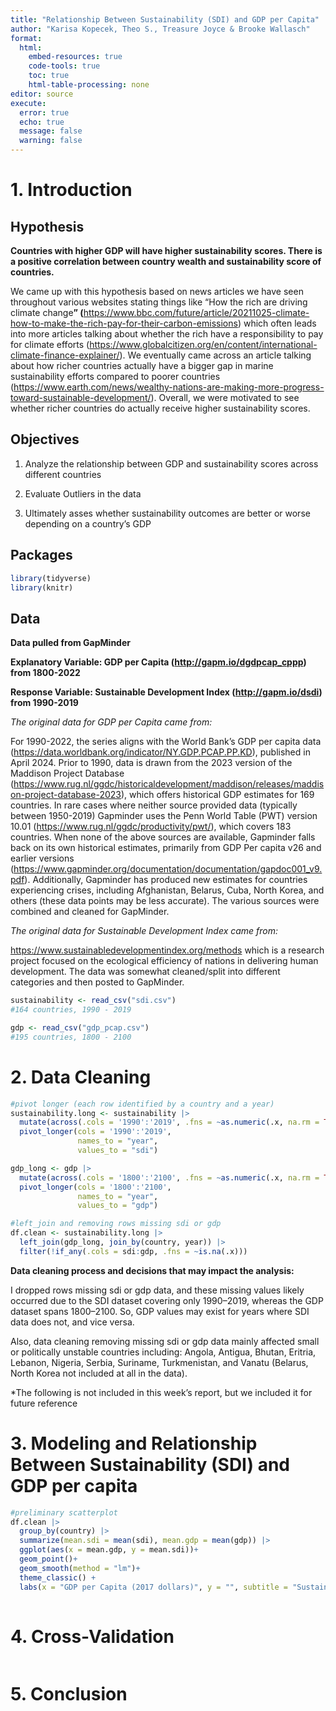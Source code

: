 ```yaml
---
title: "Relationship Between Sustainability (SDI) and GDP per Capita"
author: "Karisa Kopecek, Theo S., Treasure Joyce & Brooke Wallasch"
format: 
  html:
    embed-resources: true
    code-tools: true
    toc: true
    html-table-processing: none
editor: source
execute: 
  error: true
  echo: true
  message: false
  warning: false
---
```


# 1. Introduction

## Hypothesis

**Countries with higher GDP will have higher sustainability scores. There is a positive correlation between country wealth and sustainability score of countries.**

We came up with this hypothesis based on news articles we have seen throughout various websites stating things like "How the rich are driving climate change**" (**<https://www.bbc.com/future/article/20211025-climate-how-to-make-the-rich-pay-for-their-carbon-emissions>) which often leads into more articles talking about whether the rich have a responsibility to pay for climate efforts (<https://www.globalcitizen.org/en/content/international-climate-finance-explainer/>). We eventually came across an article talking about how richer countries actually have a bigger gap in marine sustainability efforts compared to poorer countries (<https://www.earth.com/news/wealthy-nations-are-making-more-progress-toward-sustainable-development/>). Overall, we were motivated to see whether richer countries do actually receive higher sustainability scores.

## Objectives

1.  Analyze the relationship between GDP and sustainability scores across different countries

2.  Evaluate Outliers in the data

3.  Ultimately asses whether sustainability outcomes are better or worse depending on a country's GDP

## Packages

```r
library(tidyverse)
library(knitr)
```

## Data

**Data pulled from GapMinder**

**Explanatory Variable: GDP per Capita (<http://gapm.io/dgdpcap_cppp>) from 1800-2022**

**Response Variable: Sustainable Development Index (<http://gapm.io/dsdi>) from 1990-2019**

*The original data for GDP per Capita came from:*

For 1990-2022, the series aligns with the World Bank’s GDP per capita data (<https://data.worldbank.org/indicator/NY.GDP.PCAP.PP.KD>), published in April 2024. Prior to 1990, data is drawn from the 2023 version of the Maddison Project Database (<https://www.rug.nl/ggdc/historicaldevelopment/maddison/releases/maddison-project-database-2023>), which offers historical GDP estimates for 169 countries. In rare cases where neither source provided data (typically between 1950-2019) Gapminder uses the Penn World Table (PWT) version 10.01 (<https://www.rug.nl/ggdc/productivity/pwt/>), which covers 183 countries. When none of the above sources are available, Gapminder falls back on its own historical estimates, primarily from GDP Per capita v26 and earlier versions (<https://www.gapminder.org/documentation/documentation/gapdoc001_v9.pdf>). Additionally, Gapminder has produced new estimates for countries experiencing crises, including Afghanistan, Belarus, Cuba, North Korea, and others (these data points may be less accurate). The various sources were combined and cleaned for GapMinder.

*The original data for Sustainable Development Index came from:*

<https://www.sustainabledevelopmentindex.org/methods> which is a research project focused on the ecological efficiency of nations in delivering human development. The data was somewhat cleaned/split into different categories and then posted to GapMinder.

```r
sustainability <- read_csv("sdi.csv")
#164 countries, 1990 - 2019

gdp <- read_csv("gdp_pcap.csv")
#195 countries, 1800 - 2100
```

# 2. Data Cleaning

```r
#pivot longer (each row identified by a country and a year)
sustainability.long <- sustainability |> 
  mutate(across(.cols = '1990':'2019', .fns = ~as.numeric(.x, na.rm = TRUE))) |> 
  pivot_longer(cols = '1990':'2019', 
               names_to = "year", 
               values_to = "sdi")

gdp_long <- gdp |> 
  mutate(across(.cols = '1800':'2100', .fns = ~as.numeric(.x, na.rm = TRUE))) |> 
  pivot_longer(cols = '1800':'2100', 
               names_to = "year", 
               values_to = "gdp")

#left_join and removing rows missing sdi or gdp
df.clean <- sustainability.long |> 
  left_join(gdp_long, join_by(country, year)) |> 
  filter(!if_any(.cols = sdi:gdp, .fns = ~is.na(.x)))

```

**Data cleaning process and decisions that may impact the analysis:**

I dropped rows missing sdi or gdp data, and these missing values likely occurred due to the SDI dataset covering only 1990–2019, whereas the GDP dataset spans 1800–2100. So, GDP values may exist for years where SDI data does not, and vice versa.

Also, data cleaning removing missing sdi or gdp data mainly affected small or politically unstable countries including: Angola, Antigua, Bhutan, Eritria, Lebanon, Nigeria, Serbia, Suriname, Turkmenistan, and Vanatu (Belarus, North Korea not included at all in the data).

\*The following is not included in this week's report, but we included it for future reference

# 3. Modeling and Relationship Between Sustainability (SDI) and GDP per capita

```r
#preliminary scatterplot
df.clean |> 
  group_by(country) |> 
  summarize(mean.sdi = mean(sdi), mean.gdp = mean(gdp)) |> 
  ggplot(aes(x = mean.gdp, y = mean.sdi))+
  geom_point()+
  geom_smooth(method = "lm")+
  theme_classic() +
  labs(x = "GDP per Capita (2017 dollars)", y = "", subtitle = "Sustainable Development Index (SDI)", title = "Relationship between GDP per capita and Sustainability (SDI) \n from 1990 to 2019")
  
```

# 4. Cross-Validation

```r

```

# 5. Conclusion

```r

```
